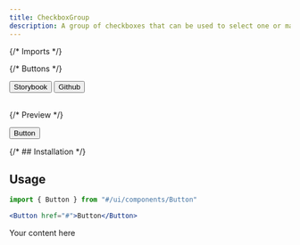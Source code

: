 ```yaml
---
title: CheckboxGroup
description: A group of checkboxes that can be used to select one or many options.
---
```


{/* Imports */}

{/* Buttons */}

<div className="not-prose flex gap-2">
  <Button variant="outline" size="xs">
    Storybook
  </Button>
  <Button
    href="https://github.com/skyward-digital/sky-ui/tree/main/ui/components/Tab"
    variant="outline"
    size="xs"
  >
    Github
  </Button>
</div>

<br />

{/* Preview */}

<div className="not-prose border rounded-lg p-6 flex items-center justify-center gap-2">
  <Button href="#">Button</Button>
</div>

{/* ## Installation */}

## Usage

```jsx
import { Button } from "#/ui/components/Button"
```

```jsx
<Button href="#">Button</Button>
```

Your content here
